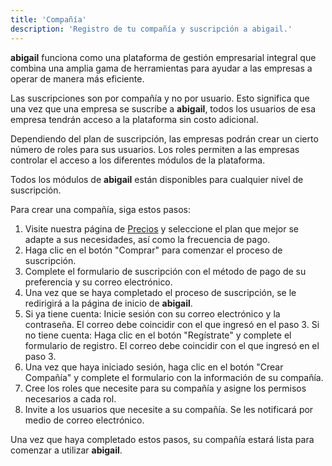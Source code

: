 ```yaml
---
title: 'Compañía'
description: 'Registro de tu compañía y suscripción a abigail.'
---
```


**abigail** funciona como una plataforma de gestión empresarial integral que combina una amplia gama de herramientas para ayudar a las empresas a operar de manera más eficiente.

Las suscripciones son por compañía y no por usuario. Esto significa que una vez que una empresa se suscribe a **abigail**, todos los usuarios de esa empresa tendrán acceso a la plataforma sin costo adicional.

Dependiendo del plan de suscripción, las empresas podrán crear un cierto número de roles para sus usuarios. Los roles permiten a las empresas controlar el acceso a los diferentes módulos de la plataforma.

Todos los módulos de **abigail** están disponibles para cualquier nivel de suscripción.

Para crear una compañía, siga estos pasos:

1. Visite nuestra página de [Precios](https://abigailmanagement.com/pricing) y seleccione el plan que mejor se adapte a sus necesidades, así como la frecuencia de pago.
2. Haga clic en el botón "Comprar" para comenzar el proceso de suscripción.
3. Complete el formulario de suscripción con el método de pago de su preferencia y su correo electrónico.
4. Una vez que se haya completado el proceso de suscripción, se le redirigirá a la página de inicio de **abigail**.
5. Si ya tiene cuenta: Inicie sesión con su correo electrónico y la contraseña. El correo debe coincidir con el que ingresó en el paso 3.
   Si no tiene cuenta: Haga clic en el botón "Regístrate" y complete el formulario de registro. El correo debe coincidir con el que ingresó en el paso 3.
6. Una vez que haya iniciado sesión, haga clic en el botón "Crear Compañía" y complete el formulario con la información de su compañía.
7. Cree los roles que necesite para su compañía y asigne los permisos necesarios a cada rol.
8. Invite a los usuarios que necesite a su compañía. Se les notificará por medio de correo electrónico.

Una vez que haya completado estos pasos, su compañía estará lista para comenzar a utilizar **abigail**.

